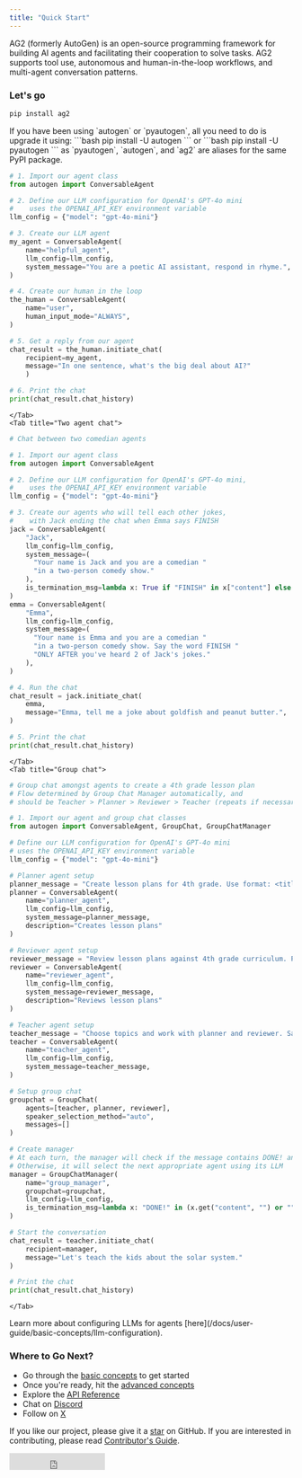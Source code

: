 ```yaml
---
title: "Quick Start"
---
```


AG2 (formerly AutoGen) is an open-source programming framework for building AI agents and facilitating their cooperation to solve tasks. AG2 supports tool use, autonomous and human-in-the-loop workflows, and multi-agent conversation patterns.

### Let's go

```sh
pip install ag2
```
<Tip>
If you have been using `autogen` or `pyautogen`, all you need to do is upgrade it using:
```bash
pip install -U autogen
```
or
```bash
pip install -U pyautogen
```
as `pyautogen`, `autogen`, and `ag2` are aliases for the same PyPI package.
</Tip>

<Tabs>
    <Tab title="Chat with an agent">

```python
# 1. Import our agent class
from autogen import ConversableAgent

# 2. Define our LLM configuration for OpenAI's GPT-4o mini
#    uses the OPENAI_API_KEY environment variable
llm_config = {"model": "gpt-4o-mini"}

# 3. Create our LLM agent
my_agent = ConversableAgent(
    name="helpful_agent",
    llm_config=llm_config,
    system_message="You are a poetic AI assistant, respond in rhyme.",
)

# 4. Create our human in the loop
the_human = ConversableAgent(
    name="user",
    human_input_mode="ALWAYS",
)

# 5. Get a reply from our agent
chat_result = the_human.initiate_chat(
    recipient=my_agent,
    message="In one sentence, what's the big deal about AI?"
    )

# 6. Print the chat
print(chat_result.chat_history)
```
    </Tab>
    <Tab title="Two agent chat">

```python
# Chat between two comedian agents

# 1. Import our agent class
from autogen import ConversableAgent

# 2. Define our LLM configuration for OpenAI's GPT-4o mini,
#    uses the OPENAI_API_KEY environment variable
llm_config = {"model": "gpt-4o-mini"}

# 3. Create our agents who will tell each other jokes,
#    with Jack ending the chat when Emma says FINISH
jack = ConversableAgent(
    "Jack",
    llm_config=llm_config,
    system_message=(
      "Your name is Jack and you are a comedian "
      "in a two-person comedy show."
    ),
    is_termination_msg=lambda x: True if "FINISH" in x["content"] else False
)
emma = ConversableAgent(
    "Emma",
    llm_config=llm_config,
    system_message=(
      "Your name is Emma and you are a comedian "
      "in a two-person comedy show. Say the word FINISH "
      "ONLY AFTER you've heard 2 of Jack's jokes."
    ),
)

# 4. Run the chat
chat_result = jack.initiate_chat(
    emma,
    message="Emma, tell me a joke about goldfish and peanut butter.",
)

# 5. Print the chat
print(chat_result.chat_history)
```

    </Tab>
    <Tab title="Group chat">

```python
# Group chat amongst agents to create a 4th grade lesson plan
# Flow determined by Group Chat Manager automatically, and
# should be Teacher > Planner > Reviewer > Teacher (repeats if necessary)

# 1. Import our agent and group chat classes
from autogen import ConversableAgent, GroupChat, GroupChatManager

# Define our LLM configuration for OpenAI's GPT-4o mini
# uses the OPENAI_API_KEY environment variable
llm_config = {"model": "gpt-4o-mini"}

# Planner agent setup
planner_message = "Create lesson plans for 4th grade. Use format: <title>, <learning_objectives>, <script>"
planner = ConversableAgent(
    name="planner_agent",
    llm_config=llm_config,
    system_message=planner_message,
    description="Creates lesson plans"
)

# Reviewer agent setup
reviewer_message = "Review lesson plans against 4th grade curriculum. Provide max 3 changes."
reviewer = ConversableAgent(
    name="reviewer_agent",
    llm_config=llm_config,
    system_message=reviewer_message,
    description="Reviews lesson plans"
)

# Teacher agent setup
teacher_message = "Choose topics and work with planner and reviewer. Say DONE! when finished."
teacher = ConversableAgent(
    name="teacher_agent",
    llm_config=llm_config,
    system_message=teacher_message,
)

# Setup group chat
groupchat = GroupChat(
    agents=[teacher, planner, reviewer],
    speaker_selection_method="auto",
    messages=[]
)

# Create manager
# At each turn, the manager will check if the message contains DONE! and end the chat if so
# Otherwise, it will select the next appropriate agent using its LLM
manager = GroupChatManager(
    name="group_manager",
    groupchat=groupchat,
    llm_config=llm_config,
    is_termination_msg=lambda x: "DONE!" in (x.get("content", "") or "").upper()
)

# Start the conversation
chat_result = teacher.initiate_chat(
    recipient=manager,
    message="Let's teach the kids about the solar system."
)

# Print the chat
print(chat_result.chat_history)
```

    </Tab>

</Tabs>

<div class="tip">
  <Tip>
    Learn more about configuring LLMs for agents
    [here](/docs/user-guide/basic-concepts/llm-configuration).
  </Tip>
</div>

### Where to Go Next?

- Go through the [basic concepts](/docs/user-guide/basic-concepts/installing-ag2) to get started
- Once you're ready, hit the [advanced concepts](/docs/user-guide/advanced-concepts/rag)
- Explore the [API Reference](/docs/api-reference/autogen/overview)
- Chat on [Discord](https://discord.gg/pAbnFJrkgZ)
- Follow on [X](https://x.com/ag2oss)

If you like our project, please give it a [star](https://github.com/ag2ai/ag2) on GitHub. If you are interested in contributing, please read [Contributor's Guide](/contributor-guide/contributing).

<iframe
  src="https://ghbtns.com/github-btn.html?user=ag2ai&amp;repo=ag2&amp;type=star&amp;count=true&amp;size=large"
  frameborder="0"
  scrolling="0"
  width="170"
  height="30"
  title="GitHub"
></iframe>

